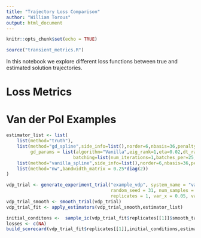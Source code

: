 ```yaml
---
title: "Trajectory Loss Comparison"
author: "William Torous"
output: html_document
---
```


```r
knitr::opts_chunk$set(echo = TRUE)

source("transient_metrics.R")
```

In this notebook we explore different loss functions between true and estimated solution trajectories.

# Loss Metrics

# Van der Pol Examples

```r
estimator_list <- list(
 	list(method="truth"),
 	list(method="gd_spline",side_info=list(),norder=6,nbasis=36,penalty_order=2,lambda=1e-2,
 		 gd_params = list(algorithm="Vanilla",eig_rank=1,eta=0.02,dt_radius=0.2,
 		 				 batching=list(num_iterations=1,batches_per=25,batch_size=1,skip_negative=T))),
 	list(method="vanilla_spline",side_info=list(),norder=6,nbasis=36,penalty_order=2,lambda=1e-2),
 	list(method="nw",bandwidth_matrix = 0.25*diag(2))
)

vdp_trial <- generate_experiment_trial("example_vdp", system_name = "van_der_pol", system_parameters = list(mu=5),
									   random_seed = 31, num_samples = 5000, delta_t = 0.01,
									   replicates = 1, var_x = 0.05, var_y = 0.05)
vdp_trial_smooth <- smooth_trial(vdp_trial)
vdp_trial_fit <- apply_estimators(vdp_trial_smooth,estimator_list)
```

```r
initial_conditons <-  sample_ic(vdp_trial_fit$replicates[[1]]$smooth_tail, c(2,2,2), c(0.5,1,1.5), 1)
losses <- c(NA)
build_scorecard(vdp_trial_fit$replicates[[1]],initial_conditions,estimators,losses)
```